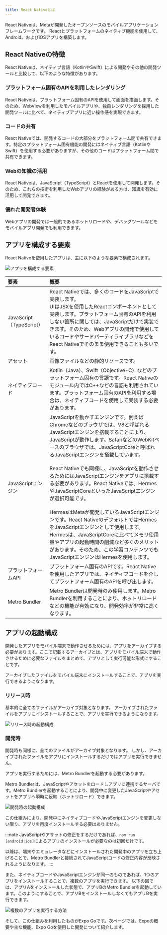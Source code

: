 ```yaml
---
title: React Nativeとは
---
```


React Nativeは、Metaが開発したオープンソースのモバイルアプリケーションフレームワークです。
Reactとプラットフォームのネイティブ機能を使用して、Android、およびiOSアプリを構築します。

## React Nativeの特徴

React Nativeは、ネイティブ言語（KotlinやSwift）による開発やその他の開発ツールと比較して、以下のような特徴があります。

### プラットフォーム固有のAPIを利用したレンダリング

React Nativeは、プラットフォーム固有のAPIを使用して画面を描画します。そのため、WebViewを利用したモバイルアプリや、独自レンダリングを採用した開発ツールに比べて、ネイティブアプリに近い操作感を実現できます。

### コードの共有

React Nativeでは、開発するコードの大部分をプラットフォーム間で共有できます。特定のプラットフォーム固有機能の開発にはネイティブ言語（KotlinやSwift）を使用する必要がありますが、その他のコードはプラットフォーム間で共有できます。

### Webの知識の活用

React Nativeは、JavaScript（TypeScript）とReactを使用して開発します。そのため、これらの技術を利用したWebアプリの経験がある方は、知識を有効に活用して開発できます。

### 優れた開発者体験

Webアプリの開発では一般的であるホットリロードや、デバッグツールなどをモバイルアプリ開発でも利用できます。

## アプリを構成する要素

React Nativeを使用したアプリは、主に以下のような要素で構成されます。

![アプリを構成する要素](app-elements.drawio.png)

| 要素                          | 概要                                                                                                                                                                                                                                                                                                                                                                                                                                                                                                                    |
|:----------------------------|:----------------------------------------------------------------------------------------------------------------------------------------------------------------------------------------------------------------------------------------------------------------------------------------------------------------------------------------------------------------------------------------------------------------------------------------------------------------------------------------------------------------------|
| JavaScript<br/>（TypeScript） | React Nativeでは、多くのコードをJavaScriptで実装します。<br/>UIはJSXを使用したReactコンポーネントとして実装します。プラットフォーム固有のAPIを利用しない箇所に関しては、JavaScriptだけで実装できます。そのため、Webアプリの開発で使用しているコードやサードパーティライブラリなどをReact Nativeでそのまま使用できることも多いです。                                                                                                                                                                                                                                                                                                                    |
| アセット                        | 画像ファイルなどの静的リソースです。                                                                                                                                                                                                                                                                                                                                                                                                                                                                                                    |
| ネイティブコード                    | Kotlin（Java）、Swift（Objective-C）などのプラットフォーム固有の言語です。React Nativeのモジュール内ではC++などの言語も利用されています。プラットフォーム固有のAPIを利用する場合は、ネイティブコードを使用して実装する必要があります。                                                                                                                                                                                                                                                                                                                                                                             |
| JavaScriptエンジン              | JavaScriptを動かすエンジンです。例えばChromeなどのブラウザでは、V8と呼ばれるJavaScriptエンジンを搭載することにより、JavaScriptが動作します。SafariなどのWebKitベースのブラウザでは、JavaScriptCoreと呼ばれるJavaScriptエンジンを搭載しています。<br/><br/>React Nativeでも同様に、JavaScriptを動作させるためにはJavaScriptエンジンをアプリに搭載する必要があります。React Nativeでは、HermesやJavaScriptCoreといったJavaScriptエンジンが選択可能です。<br/><br/>HermesはMetaが開発しているJavaScriptエンジンです。React NativeのデフォルトではHermesをJavaScriptエンジンとして使用します。<br/>Hermesは、JavaScriptCoreに比べてメモリ使用量やアプリの起動時間の削減など多くのメリットがあります。そのため、この学習コンテンツでもJavaScriptエンジンはHermesを使用します。 |
| プラットフォームAPI                 | プラットフォーム固有のAPIです。React Nativeを使用したアプリでは、ネイティブコードを介してプラットフォーム固有のAPIを呼び出します。                                                                                                                                                                                                                                                                                                                                                                                                                                            |
| Metro Bundler               | Metro Bundlerは開発時のみ使用します。Metro Bundlerを利用することにより、ホットリロードなどの機能が有効になり、開発効率が非常に高くなります。                                                                                                                                                                                                                                                                                                                                                                                                                                   |

## アプリの起動構成

開発したアプリをモバイル端末で動作させるためには、アプリをアーカイブする必要があります。ここで記載するアーカイブとは、アプリをモバイル端末で動作させるために必要なファイルをまとめて、アプリとして実行可能な形式にすることです。

アーカイブしたファイルをモバイル端末にインストールすることで、アプリを実行できるようになります。

### リリース時

基本的に全てのファイルがアーカイブ対象となります。
アーカイブされたファイルをアプリにインストールすることで、アプリを実行できるようになります。

![リリース時の起動構成](app-release.drawio.png)

### 開発時

開発時も同様に、全てのファイルがアーカイブ対象となります。
しかし、アーカイブされたファイルをアプリにインストールするだけではアプリを実行できません。

アプリを実行するためには、Metro Bundlerを起動する必要があります。

Metro Bundlerは、JavaScriptやアセットをロードしアプリに連携するサーバです。Metro Bundlerを起動することにより、開発中に変更したJavaScriptやアセットをアプリへ瞬時に反映（ホットリロード）できます。

![開発時の起動構成](app-development-metro-bundler.drawio.png)

この仕組みにより、開発中にネイティブコードやJavaScriptエンジンを変更しない限り、アプリを再度インストールする必要はありません。

:::note
JavaScriptやアサットの修正をするだけであれば、`npm run [android|ios]`によるアプリのインストールが必要なのは初回だけです。

以降は、端末やエミュレータなどにインストールされた開発中のアプリを立ち上げることで、Metro Bundlerと接続されてJavaScriptコードの修正内容が反映されるようになります。
:::

また、ネイティブコードやJavaScriptエンジンが同一のものであれば、1つのアプリをインストールすることで、複数のアプリを実行できます。
以下の図では、アプリAをインストールした状態で、アプリBのMetro Bundlerを起動しています。このようにすることで、アプリBをインストールしなくてもアプリBを実行できます。

![複数のアプリを実行する方法](multi-app-on-one-app.drawio.png)

そして、この仕組みを利用したものがExpo Goです。次ページでは、Expoの概要や主な機能、Expo Goを使用した開発について紹介します。
